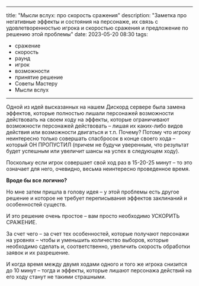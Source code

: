 ---
title: "Мысли вслух: про скорость сражения"
description: "Заметка про негативные эффекты и состояния на персонаже, их связь с удовлетворенностью игрока и скоростью сражения и предложение по решению этой проблемы"
date: 2023-05-20 08:30
tags:
  - сражение
  - скорость
  - раунд
  - игрок
  - возможности
  - принятие решение
  - Советы Мастеру
  - Мысли вслух 
  ---



Одной из идей высказанных на нашем Дискорд сервере была замена эффектов, которые полностью лишали персонажей возможности действовать на своем ходу на эффекты, которые ограничивают возможности персонажей действовать – лишая их каких-либо видов действия или возможности двигаться и т.п. 
Почему? Потому что игроку неинтересно только совершать спасбросок в конце своего хода – который ОН ПРОПУСТИЛ  (причем не будучи уверенным, что результат будет успешным или увеличит шансы на успех в следующем ходу).

Поскольку если игрок совершает свой ход раз в 15-20-25 минут – то это означает для него, очевидно, весьма неинтересно проведенное время.

**Вроде бы все логично?**

Но мне затем пришла в голову идея – у этой проблемы есть другое решение и которое не требует переписывания эффектов заклинаний и особенностей существ.

И это решение очень простое – вам просто необходимо УСКОРИТЬ СРАЖЕНИЕ.

За счет чего – за счет тех особенностей, которые получают персонажи на уровнях – чтобы и уменьшить количество выборов, которые необходимо сделать и, соответственно, увеличить скорость обработки заявок и их разрешение.

И когда время между двумя ходами одного и того же игрока снизится до 10 минут – тогда и эффекты, которые лишают персонажа действий на его ходу станут не такими страшными.